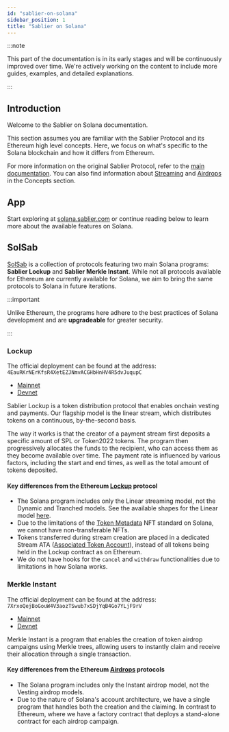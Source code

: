 ```yaml
---
id: "sablier-on-solana"
sidebar_position: 1
title: "Sablier on Solana"
---
```


:::note

This part of the documentation is in its early stages and will be continuously improved over time. We're actively working on the content to include more guides, examples, and detailed explanations.

:::

## Introduction

Welcome to the Sablier on Solana documentation.

This section assumes you are familiar with the Sablier Protocol and its Ethereum high level concepts. Here, we focus on what's specific to the Solana blockchain and how it differs from Ethereum.

For more information on the original Sablier Protocol, refer to the [main documentation](../concepts/01-what-is-sablier.mdx).
You can also find information about [Streaming](../concepts/02-streaming.md) and
[Airdrops](../concepts/05-merkle-airdrops.mdx) in the Concepts section.

## App

Start exploring at [solana.sablier.com](https://solana.sablier.com) or continue reading below to learn more about the
available features on Solana.

## SolSab

[SolSab](https://github.com/sablier-labs/solsab) is a collection of protocols featuring two main Solana programs: **Sablier Lockup** and **Sablier Merkle Instant**. While not all protocols available for Ethereum are currently available for Solana, we aim to bring the same protocols to Solana in future iterations.

:::important

Unlike Ethereum, the programs here adhere to the best practices of Solana development and are **upgradeable** for
greater security.

:::

### Lockup

The official deployment can be found at the address: `4EauRKrNErKfsR4XetEZJNmvACGHbHnHV4R5dvJuqupC`

- [Mainnet](https://solscan.io/account/4EauRKrNErKfsR4XetEZJNmvACGHbHnHV4R5dvJuqupC)
- [Devnet](https://solscan.io/account/4EauRKrNErKfsR4XetEZJNmvACGHbHnHV4R5dvJuqupC?cluster=devnet)

Sablier Lockup is a token distribution protocol that enables onchain vesting and payments. Our flagship model is the
linear stream, which distributes tokens on a continuous, by-the-second basis.

The way it works is that the creator of a payment stream first deposits a specific amount of SPL or Token2022 tokens. The program then progressively allocates the funds to the recipient, who can access them as they become
available over time. The payment rate is influenced by various factors, including the start and end times, as well as
the total amount of tokens deposited.

#### Key differences from the Ethereum [Lockup](../concepts/lockup/01-overview.md) protocol

- The Solana program includes only the Linear streaming model, not the Dynamic and Tranched models. See the available shapes for the Linear model
  [here](../concepts/lockup/02-stream-shapes.mdx#lockup-linear).
- Due to the limitations of the [Token Metadata](https://developers.metaplex.com/token-metadata) NFT standard on Solana, we cannot have non-transferable NFTs.
- Tokens transferred during stream creation are placed in a dedicated Stream ATA ([Associated Token Account](https://www.alchemy.com/overviews/associated-token-account)), instead of all tokens being held in the Lockup contract as on Ethereum.
- We do not have hooks for the `cancel` and `withdraw` functionalities due to limitations in how Solana works.

### Merkle Instant

The official deployment can be found at the address: `7XrxoQejBoGouW4V3aozTSwub7xSDjYqB4Go7YLjF9rV`

- [Mainnet](https://solscan.io/account/7XrxoQejBoGouW4V3aozTSwub7xSDjYqB4Go7YLjF9rV)
- [Devnet](https://solscan.io/account/7XrxoQejBoGouW4V3aozTSwub7xSDjYqB4Go7YLjF9rV?cluster=devnet)

Merkle Instant is a program that enables the creation of token airdrop campaigns using Merkle trees, allowing users to
instantly claim and receive their allocation through a single transaction.

#### Key differences from the Ethereum [Airdrops](../concepts/05-merkle-airdrops.mdx) protocols

- The Solana program includes only the Instant airdrop model, not the Vesting airdrop models.
- Due to the nature of Solana's account architecture, we have a single program that handles both the creation and the claiming. In contrast to Ethereum, where we have a factory contract that deploys a stand-alone contract for each airdrop campaign.
